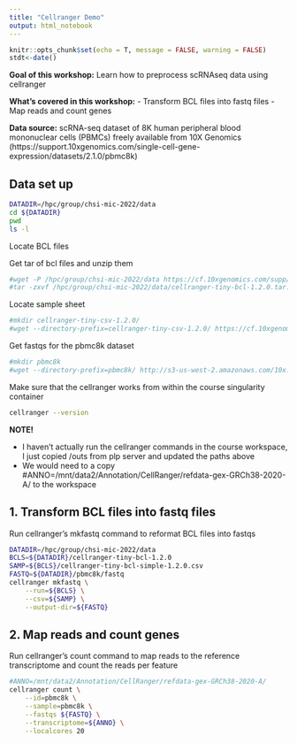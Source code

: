 ```yaml
---
title: "Cellranger Demo"
output: html_notebook
---
```

```r
knitr::opts_chunk$set(echo = T, message = FALSE, warning = FALSE)
stdt<-date()
```

**Goal of this workshop:** Learn how to preprocess scRNAseq data using cellranger

**What's covered in this workshop:**
- Transform BCL files into fastq files
- Map reads and count genes

**Data source:** 
scRNA-seq dataset of 8K human peripheral blood mononuclear cells (PBMCs) freely available from 10X Genomics (https://support.10xgenomics.com/single-cell-gene-expression/datasets/2.1.0/pbmc8k)


## Data set up
```bash
DATADIR=/hpc/group/chsi-mic-2022/data
cd ${DATADIR}
pwd
ls -l
```

Locate BCL files

Get tar of bcl files and unzip them
```bash
#wget -P /hpc/group/chsi-mic-2022/data https://cf.10xgenomics.com/supp/cell-exp/cellranger-tiny-bcl-1.2.0.tar.gz\
#tar -zxvf /hpc/group/chsi-mic-2022/data/cellranger-tiny-bcl-1.2.0.tar.gz
```

Locate sample sheet
```bash
#mkdir cellranger-tiny-csv-1.2.0/
#wget --directory-prefix=cellranger-tiny-csv-1.2.0/ https://cf.10xgenomics.com/supp/cell-exp/cellranger-tiny-bcl-simple-1.2.0.csv
```

Get fastqs for the pbmc8k dataset
```bash
#mkdir pbmc8k
#wget --directory-prefix=pbmc8k/ http://s3-us-west-2.amazonaws.com/10x.files/samples/cell-exp/2.1.0/pbmc8k/pbmc8k_fastqs.tar
```

Make sure that the cellranger works from within the course singularity container
```bash
cellranger --version
```

**NOTE!**

- I haven't actually run the cellranger commands in the course workspace, I just copied /outs from plp server and updated the paths above
- We would need to a copy #ANNO=/mnt/data2/Annotation/CellRanger/refdata-gex-GRCh38-2020-A/ to the workspace

## 1. Transform BCL files into fastq files

Run cellranger's mkfastq command to reformat BCL files into fastqs
```bash
DATADIR=/hpc/group/chsi-mic-2022/data
BCLS=${DATADIR}/cellranger-tiny-bcl-1.2.0
SAMP=${BCLS}/cellranger-tiny-bcl-simple-1.2.0.csv
FASTQ=${DATADIR}/pbmc8k/fastq
cellranger mkfastq \
    --run=${BCLS} \
    --csv=${SAMP} \
    --output-dir=${FASTQ}
```

## 2. Map reads and count genes

Run cellranger's count command to map reads to the reference transcriptome and count the reads per feature
```bash
#ANNO=/mnt/data2/Annotation/CellRanger/refdata-gex-GRCh38-2020-A/
cellranger count \
    --id=pbmc8k \
    --sample=pbmc8k \
    --fastqs ${FASTQ} \
    --transcriptome=${ANNO} \
    --localcores 20
```
